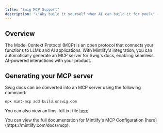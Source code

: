 ```yaml
---
title: "Swig MCP Support"
description: "\"Why build it yourself when AI can build it for you?\" - Albert Einstein from the grave"
---
```


## Overview

The Model Context Protocol (MCP) is an open protocol that connects your functions to LLMs and AI applications. With Mintlify's integration, you can automatically generate an MCP server for Swig's docs, enabling seamless AI-powered interactions with your product.

## Generating your MCP server

Swig docs can be converted into an MCP server using the following command:

```bash
npx mint-mcp add build.onswig.com
```

You can also view an llms-full.txt file [here](https://build.onswig.com/llms-full.txt)

<Note>
  You can view the full documentation for Mintlify's MCP Configuration
  [here](https://mintlify.com/docs/mcp).
</Note>
